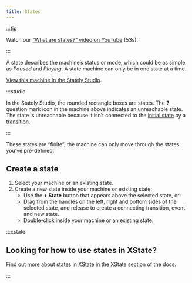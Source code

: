 ```yaml
---
title: States
---
```



:::tip

Watch our [“What are states?” video on YouTube](https://www.youtube.com/watch?v=z-6yhmSWUcc&list=PLvWgkXBB3dd4I_l-djWVU2UGPyBgKfnTQ&index=2) (53s).

:::

A state describes the machine’s status or mode, which could be as simple as *Paused* and *Playing*. A state machine can only be in one state at a time.

<p>
<ThemedImage
  alt="Video player state machine with an initial Paused state and a Playing state."
  sources={{
    light: useBaseUrl('/states/intro/states.png'),
    dark: useBaseUrl('/states/intro/states-dm.png'),
  }}
/>
</p>

[View this machine in the Stately Studio](https://stately.ai/registry/editor/e13bef2b-bb13-4465-96ac-0bc25340688e?machineId=741f69fd-7f01-4932-9407-6871e225bb6d).

:::studio

In the Stately Studio, the rounded rectangle boxes are states. The **?** question mark icon in the machine above indicates an unreachable state. The state is unreachable because it isn’t connected to the [initial state](/states/initial-states/) by a [transition](/transitions-and-events/intro/).

:::

These states are “finite”; the machine can only move through the states you’ve pre-defined.

## Create a state

1. Select your machine or an existing state.
2. Create a new state inside your machine or existing state:
    - Use the **+ State** button that appears above the selected state, or:
    - Drag from the handles on the left, right and bottom sides of the selected state, and release to create a connecting transition, event and new state.
    - Double-click inside your machine or an existing state.

:::xstate 

## Looking for how to use states in XState?

Find out [more about states in XState](/xstate/what-is-a-statechart#states) in the XState section of the docs.

:::